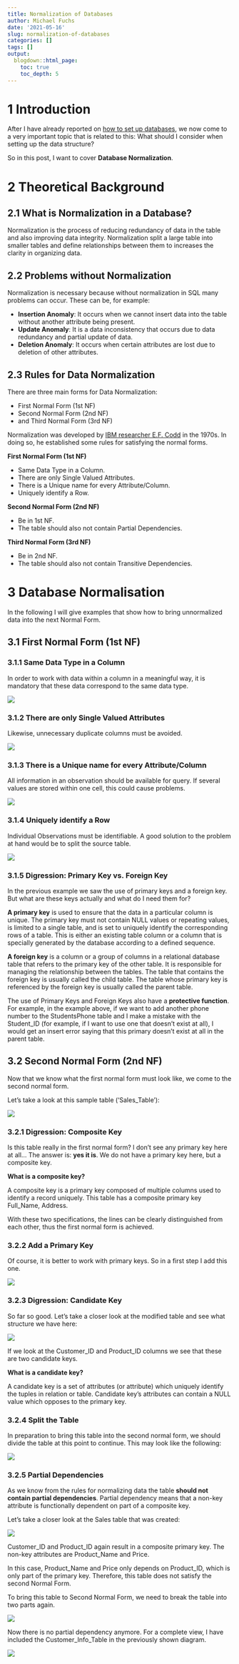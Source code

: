 ```yaml
---
title: Normalization of Databases
author: Michael Fuchs
date: '2021-05-16'
slug: normalization-of-databases
categories: []
tags: []
output:
  blogdown::html_page:
    toc: true
    toc_depth: 5
---
```




# 1 Introduction

After I have already reported on [how to set up databases](https://michael-fuchs-sql.netlify.app/2021/03/07/create-a-database/), we now come to a very important topic that is related to this: What should I consider when setting up the data structure? 

So in this post, I want to cover **Database Normalization**.


# 2 Theoretical Background

## 2.1 What is Normalization in a Database?

Normalization is the process of reducing redundancy of data in the table and also improving data integrity. 
Normalization split a large table into smaller tables and define relationships between them to increases the clarity in organizing data.


## 2.2 Problems without Normalization

Normalization is necessary because without normalization in SQL many problems can occur. These can be, for example:

+ **Insertion Anomaly**: It occurs when we cannot insert data into the table without another attribute being present.
+ **Update Anomaly**: It is a data inconsistency that occurs due to data redundancy and partial update of data.
+ **Deletion Anomaly**: It occurs when certain attributes are lost due to deletion of other attributes.


## 2.3 Rules for Data Normalization

There are three main forms for Data Normalization: 

+ First Normal Form (1st NF)
+ Second Normal Form (2nd NF)
+ and Third Normal Form (3rd NF)


Normalization was developed by [IBM researcher E.F. Codd](https://history-computer.com/edgar-codd-creator-of-the-relational-database/) in the 1970s. In doing so, he established some rules for satisfying the normal forms.


**First Normal Form (1st NF)**

+ Same Data Type in a Column.
+ There are only Single Valued Attributes.
+ There is a Unique name for every Attribute/Column.
+ Uniquely identify a Row.


**Second Normal Form (2nd NF)**

+ Be in 1st NF.
+ The table should also not contain Partial Dependencies.


**Third Normal Form (3rd NF)**

+ Be in 2nd NF.
+ The table should also not contain Transitive Dependencies.




# 3 Database Normalisation

In the following I will give examples that show how to bring unnormalized data into the next Normal Form. 


## 3.1 First Normal Form (1st NF)


### 3.1.1 Same Data Type in a Column

In order to work with data within a column in a meaningful way, it is mandatory that these data correspond to the same data type. 

![](/post/2021-05-16-normalization-of-databases_files/p22p1.png)


### 3.1.2 There are only Single Valued Attributes

Likewise, unnecessary duplicate columns must be avoided.

![](/post/2021-05-16-normalization-of-databases_files/p22p2.png)


### 3.1.3 There is a Unique name for every Attribute/Column

All information in an observation should be available for query. If several values are stored within one cell, this could cause problems. 

![](/post/2021-05-16-normalization-of-databases_files/p22p3.png)


### 3.1.4 Uniquely identify a Row

Individual Observations must be identifiable. A good solution to the problem at hand would be to split the source table. 

![](/post/2021-05-16-normalization-of-databases_files/p22p4.png)


### 3.1.5 Digression: Primary Key vs. Foreign Key

In the previous example we saw the use of primary keys and a foreign key. But what are these keys actually and what do I need them for?



**A primary key** is used to ensure that the data in a particular column is unique. The primary key must not contain NULL values or repeating values, is limited to a single table, and is set to uniquely identify the corresponding rows of a table. This is either an existing table column or a column that is specially generated by the database according to a defined sequence.

**A foreign key** is a column or a group of columns in a relational database table that refers to the primary key of the other table. It is responsible for managing the relationship between the tables. The table that contains the foreign key is usually called the child table. The table whose primary key is referenced by the foreign key is usually called the parent table.


The use of Primary Keys and Foreign Keys also have a **protective function**. For example, in the example above, if we want to add another phone number to the StudentsPhone table and I make a mistake with the Student_ID (for example, if I want to use one that doesn't exist at all), I would get an insert error saying that this primary doesn't exist at all in the parent table.  




## 3.2 Second Normal Form (2nd NF)

Now that we know what the first normal form must look like, we come to the second normal form. 

Let's take a look at this sample table ('Sales_Table'):

![](/post/2021-05-16-normalization-of-databases_files/p22p5.png)


### 3.2.1 Digression: Composite Key

Is this table really in the first normal form? I don't see any primary key here at all... The answer is: **yes it is**. We do not have a primary key here, but a composite key. 

**What is a composite key?**

A composite key is a primary key composed of multiple columns used to identify a record uniquely. This table has a composite primary key Full_Name, Address.

With these two specifications, the lines can be clearly distinguished from each other, thus the first normal form is achieved. 



### 3.2.2 Add a Primary Key

Of course, it is better to work with primary keys. So in a first step I add this one.


![](/post/2021-05-16-normalization-of-databases_files/p22p6.png)


### 3.2.3 Digression: Candidate Key


So far so good. Let's take a closer look at the modified table and see what structure we have here:

![](/post/2021-05-16-normalization-of-databases_files/p22p7.png)

If we look at the Customer_ID and Product_ID columns we see that these are two candidate keys. 


**What is a candidate key?**

A candidate key is a set of attributes (or attribute) which uniquely identify the tuples in relation or table. Candidate key’s attributes can contain a NULL value which opposes to the primary key.



### 3.2.4 Split the Table

In preparation to bring this table into the second normal form, we should divide the table at this point to continue. 
This may look like the following:

![](/post/2021-05-16-normalization-of-databases_files/p22p8.png)




### 3.2.5 Partial Dependencies

As we know from the rules for normalizing data the table **should not contain partial dependencies**.
Partial dependency means that a non-key attribute is functionally dependent on part of a composite key. 

Let's take a closer look at the Sales table that was created:

![](/post/2021-05-16-normalization-of-databases_files/p22p9.png)


Customer_ID and Product_ID again result in a composite primary key. The non-key attributes are Product_Name and Price.


In this case, Product_Name and Price only depends on Product_ID, which is only part of the primary key. Therefore, this table does not satisfy the second Normal Form.

To bring this table to Second Normal Form, we need to break the table into two parts again.


![](/post/2021-05-16-normalization-of-databases_files/p22p10.png)


Now there is no partial dependency anymore. 
For a complete view, I have included the Customer_Info_Table in the previously shown diagram. 














![](/post/2021-05-16-normalization-of-databases_files/p22p.png)







